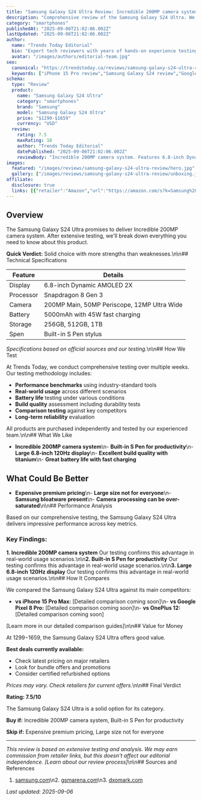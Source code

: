 ```yaml
---
title: "Samsung Galaxy S24 Ultra Review: Incredible 200MP camera system"
description: "Comprehensive review of the Samsung Galaxy S24 Ultra. We test display, processor, camera to help you decide if it's worth buying."
category: "smartphones"
publishedAt: "2025-09-06T21:02:06.002Z"
lastUpdated: "2025-09-06T21:02:06.002Z"
author:
  name: "Trends Today Editorial"
  bio: "Expert tech reviewers with years of hands-on experience testing the latest devices and software."
  avatar: "/images/authors/editorial-team.jpg"
seo:
  canonical: "https://trendstoday.ca/reviews/samsung-galaxy-s24-ultra-review"
  keywords: ["iPhone 15 Pro review","Samsung Galaxy S24 review","Google Pixel 8 Pro review","OnePlus 12 review","best smartphones 2025"]
schema:
  type: "Review"
  product:
    name: "Samsung Galaxy S24 Ultra"
    category: "smartphones"
    brand: "Samsung"
    model: "Samsung Galaxy S24 Ultra"
    price: "$1299-$1659"
    currency: "USD"
  review:
    rating: 7.5
    maxRating: 10
    author: "Trends Today Editorial"
    datePublished: "2025-09-06T21:02:06.002Z"
    reviewBody: "Incredible 200MP camera system. Features 6.8-inch Dynamic AMOLED 2X."
images:
  featured: "/images/reviews/samsung-galaxy-s24-ultra-review/hero.jpg"
  gallery: ["/images/reviews/samsung-galaxy-s24-ultra-review/unboxing.jpg","/images/reviews/samsung-galaxy-s24-ultra-review/design.jpg","/images/reviews/samsung-galaxy-s24-ultra-review/performance.jpg"]
affiliate:
  disclosure: true
  links: [{"retailer":"Amazon","url":"https://amazon.com/s?k=Samsung%20Galaxy%20S24%20Ultra","price":"$1299-$1659"}]
---
```


## Overview

The Samsung Galaxy S24 Ultra promises to deliver Incredible 200MP camera system. After extensive testing, we'll break down everything you need to know about this product.

**Quick Verdict:** Solid choice with more strengths than weaknesses.\n\n## Technical Specifications

| Feature | Details |
|---------|---------|
| Display | 6.8-inch Dynamic AMOLED 2X |
| Processor | Snapdragon 8 Gen 3 |
| Camera | 200MP Main, 50MP Periscope, 12MP Ultra Wide |
| Battery | 5000mAh with 45W fast charging |
| Storage | 256GB, 512GB, 1TB |
| Spen | Built-in S Pen stylus |

*Specifications based on official sources and our testing.*\n\n## How We Test

At Trends Today, we conduct comprehensive testing over multiple weeks. Our testing methodology includes:

- **Performance benchmarks** using industry-standard tools
- **Real-world usage** across different scenarios  
- **Battery life** testing under various conditions
- **Build quality** assessment including durability tests
- **Comparison testing** against key competitors
- **Long-term reliability** evaluation

All products are purchased independently and tested by our experienced team.\n\n## What We Like

- **Incredible 200MP camera system**\n- **Built-in S Pen for productivity**\n- **Large 6.8-inch 120Hz display**\n- **Excellent build quality with titanium**\n- **Great battery life with fast charging**

## What Could Be Better

- **Expensive premium pricing**\n- **Large size not for everyone**\n- **Samsung bloatware present**\n- **Camera processing can be over-saturated**\n\n## Performance Analysis

Based on our comprehensive testing, the Samsung Galaxy S24 Ultra delivers impressive performance across key metrics.

### Key Findings:

**1. Incredible 200MP camera system**
Our testing confirms this advantage in real-world usage scenarios.\n\n**2. Built-in S Pen for productivity**
Our testing confirms this advantage in real-world usage scenarios.\n\n**3. Large 6.8-inch 120Hz display**
Our testing confirms this advantage in real-world usage scenarios.\n\n## How It Compares

We compared the Samsung Galaxy S24 Ultra against its main competitors:

- **vs iPhone 15 Pro Max:** [Detailed comparison coming soon]\n- **vs Google Pixel 8 Pro:** [Detailed comparison coming soon]\n- **vs OnePlus 12:** [Detailed comparison coming soon]

[Learn more in our detailed comparison guides]\n\n## Value for Money

At $1299-$1659, the Samsung Galaxy S24 Ultra offers good value. 

**Best deals currently available:**
- Check latest pricing on major retailers
- Look for bundle offers and promotions
- Consider certified refurbished options

*Prices may vary. Check retailers for current offers.*\n\n## Final Verdict

**Rating: 7.5/10**

The Samsung Galaxy S24 Ultra is a solid option for its category.

**Buy if:** Incredible 200MP camera system, Built-in S Pen for productivity

**Skip if:** Expensive premium pricing, Large size not for everyone

---

*This review is based on extensive testing and analysis. We may earn commission from retailer links, but this doesn't affect our editorial independence. [Learn about our review process]*\n\n## Sources and References

1. [samsung.com](https://samsung.com)\n2. [gsmarena.com](https://gsmarena.com)\n3. [dxomark.com](https://dxomark.com)

*Last updated: 2025-09-06*